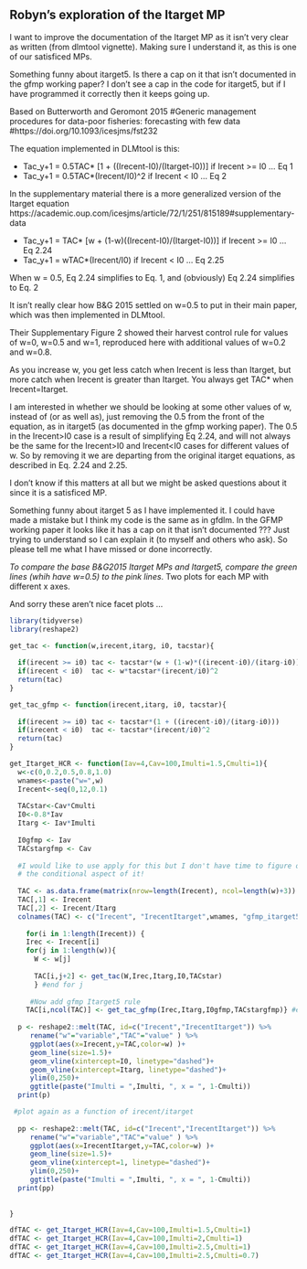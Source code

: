 ## Robyn's exploration of the Itarget MP
 I want to improve the documentation of the Itarget MP as it isn't very clear as written (from dlmtool vignette). Making sure I understand it, as this is one of our satisficed MPs.
 
 Something funny about itarget5. Is there a cap on it that isn't documented in the gfmp working paper? I don't see a cap in the code for itarget5, but if I have programmed it correctly then it keeps going up.

Based on Butterworth and Geromont 2015
 #Generic management procedures for data-poor fisheries: forecasting with few data
 #https://doi.org/10.1093/icesjms/fst232

The equation implemented in DLMtool is this:

 * Tac_y+1 = 0.5TAC* [1 + ((Irecent-I0)/(Itarget-I0))]  if Irecent >= I0   ... Eq 1
 * Tac_y+1 = 0.5TAC*(Irecent/I0)^2                      if Irecent <  I0   ... Eq 2

 In the supplementary material there is a more generalized version of the Itarget equation
 https://academic.oup.com/icesjms/article/72/1/251/815189#supplementary-data

 * Tac_y+1 = TAC* [w + (1-w)((Irecent-I0)/(Itarget-I0))] if Irecent >= I0  ... Eq 2.24
 * Tac_y+1 = wTAC*(Irecent/I0)                           if Irecent <  I0  ... Eq 2.25

 When w = 0.5, Eq 2.24 simplifies to Eq. 1, and (obviously) Eq 2.24 simplifies to Eq. 2

 It isn't really clear how B&G 2015 settled on w=0.5 to put in their main paper, which was then implemented in DLMtool.
 
 Their Supplementary Figure 2 showed their harvest control rule for values of w=0, w=0.5 and w=1, reproduced here with additional values of w=0.2 and w=0.8.
 
 As you increase w, you get less catch when Irecent is less than Itarget, but more catch when Irecent is greater than Itarget. You always get TAC* when Irecent=Itarget.
 
 I am interested in whether we should be looking at some other values of w, instead of (or as well as), just removing the 0.5 from the front of the equation, as in itarget5 (as documented in the gfmp working paper). The 0.5 in the Irecent>I0 case is a result of simplifying Eq 2.24, and will not always be the same for the Irecent>I0 and Irecent<I0 cases for different values of w. So by removing it we are departing from the original itarget equations, as described in Eq. 2.24 and 2.25.
 
 I don't know if this matters at all but we might be asked questions about it since it is a satisficed MP.
 
Something funny about itarget 5 as I have implemented it. I could have made a mistake but I think my code is the same as in gfdlm. In the GFMP working paper it looks like it has a cap on it that isn't documented ??? Just trying to understand so I can explain it (to myself and others who ask). So please tell me what I have missed or done incorrectly.

*To compare the base B&G2015 Itarget MPs and Itarget5, compare the green lines (whih have w=0.5) to the pink lines*. Two plots for each MP with different x axes.

And sorry these aren't nice facet plots ...

```r
library(tidyverse)
library(reshape2)
```


```r
get_tac <- function(w,irecent,itarg, i0, tacstar){
  
  if(irecent >= i0) tac <- tacstar*(w + (1-w)*((irecent-i0)/(itarg-i0)))
  if(irecent < i0)  tac <- w*tacstar*(irecent/i0)^2
  return(tac)
}

```

```r
get_tac_gfmp <- function(irecent,itarg, i0, tacstar){
  
  if(irecent >= i0) tac <- tacstar*(1 + ((irecent-i0)/(itarg-i0)))
  if(irecent < i0)  tac <- tacstar*(irecent/i0)^2
  return(tac)
}

```

```r
get_Itarget_HCR <- function(Iav=4,Cav=100,Imulti=1.5,Cmulti=1){
  w<-c(0,0.2,0.5,0.8,1.0)
  wnames<-paste("w=",w)
  Irecent<-seq(0,12,0.1)
  
  TACstar<-Cav*Cmulti
  I0<-0.8*Iav
  Itarg <- Iav*Imulti
  
  I0gfmp <- Iav
  TACstargfmp <- Cav
  
  #I would like to use apply for this but I don't have time to figure out
  # the conditional aspect of it!
  
  TAC <- as.data.frame(matrix(nrow=length(Irecent), ncol=length(w)+3))
  TAC[,1] <- Irecent
  TAC[,2] <- Irecent/Itarg
  colnames(TAC) <- c("Irecent", "IrecentItarget",wnames, "gfmp_itarget5")
 
    for(i in 1:length(Irecent)) {
    Irec <- Irecent[i]
    for(j in 1:length(w)){
      W <- w[j]
      
      TAC[i,j+2] <- get_tac(W,Irec,Itarg,I0,TACstar)
      } #end for j
  
     #Now add gfmp Itarget5 rule
    TAC[i,ncol(TAC)] <- get_tac_gfmp(Irec,Itarg,I0gfmp,TACstargfmp)} #end for i
  
  p <- reshape2::melt(TAC, id=c("Irecent","IrecentItarget")) %>%
     rename("w"="variable","TAC"="value" ) %>%
     ggplot(aes(x=Irecent,y=TAC,color=w) )+
     geom_line(size=1.5)+
     geom_vline(xintercept=I0, linetype="dashed")+
     geom_vline(xintercept=Itarg, linetype="dashed")+
     ylim(0,250)+
     ggtitle(paste("Imulti = ",Imulti, ", x = ", 1-Cmulti))
  print(p)

 #plot again as a function of irecent/itarget
  
  pp <- reshape2::melt(TAC, id=c("Irecent","IrecentItarget")) %>%
     rename("w"="variable","TAC"="value" ) %>% 
     ggplot(aes(x=IrecentItarget,y=TAC,color=w) )+
     geom_line(size=1.5)+
     geom_vline(xintercept=1, linetype="dashed")+
     ylim(0,250)+
     ggtitle(paste("Imulti = ",Imulti, ", x = ", 1-Cmulti))
  print(pp)
  
  
}
```

 
```r

dfTAC <- get_Itarget_HCR(Iav=4,Cav=100,Imulti=1.5,Cmulti=1)
dfTAC <- get_Itarget_HCR(Iav=4,Cav=100,Imulti=2,Cmulti=1)
dfTAC <- get_Itarget_HCR(Iav=4,Cav=100,Imulti=2.5,Cmulti=1)
dfTAC <- get_Itarget_HCR(Iav=4,Cav=100,Imulti=2.5,Cmulti=0.7)

```
 


